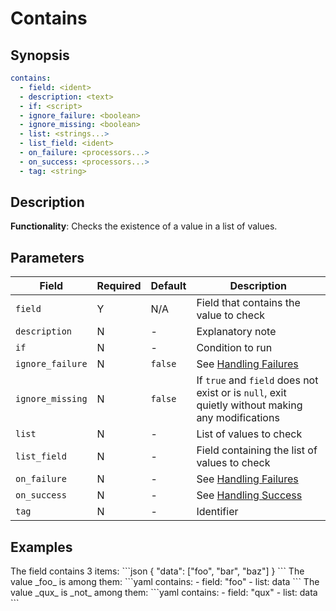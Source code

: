 # Contains

## Synopsis

```yaml {2}
contains:
  - field: <ident>
  - description: <text>
  - if: <script>
  - ignore_failure: <boolean>
  - ignore_missing: <boolean>
  - list: <strings...>
  - list_field: <ident>
  - on_failure: <processors...>
  - on_success: <processors...>
  - tag: <string>
```

## Description

**Functionality**: Checks the existence of a value in a list of values.

## Parameters

|Field|Required|Default|Description|
|---|---|---|---|
|`field`|Y|N/A|Field that contains the value to check|
|`description`|N|-|Explanatory note|
|`if`|N|-|Condition to run|
|`ignore_failure`|N|`false`|See [Handling Failures](../handling-failures.mdx)|
|`ignore_missing`|N|`false`|If `true` and `field` does not exist or is `null`, exit quietly without making any modifications|
|`list`|N|-|List of values to check|
|`list_field`|N|-|Field containing the list of values to check|
|`on_failure`|N|-|See [Handling Failures](../handling-failures.mdx)|
|`on_success`|N|-|See [Handling Success](../handling-success.mdx)|
|`tag`|N|-|Identifier|

## Examples

<ExampleGrid>
  <CommentCol>
    The field contains 3 items:
  </CommentCol>
  <CodeCol>
    ```json
    {
      "data": ["foo", "bar", "baz"]
    }
    ```
  </CodeCol>
  <CommentCol>
    The value _foo_ is among them:
  </CommentCol>
  <CodeCol>
    ```yaml
    contains:
      - field: "foo"
      - list: data
    ```
  </CodeCol>

  <CommentCol>
    The value _qux_ is _not_ among them:
  </CommentCol>
  <CodeCol>
    ```yaml
    contains:
      - field: "qux"
      - list: data
    ```
  </CodeCol>
</ExampleGrid>
